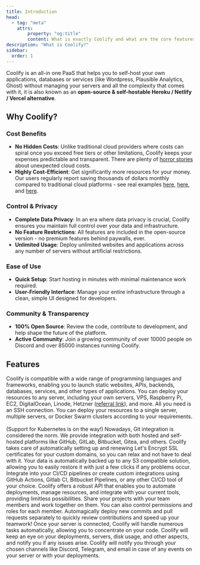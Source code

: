 ```yaml
---
title: Introduction
head:
  - tag: "meta"
    attrs:
        property: "og:title"
        content: What is exactly Coolify and what are the core features?
description: "What is Coolify?"
sidebar:
  order: 1
---
```



Coolify is an all-in one PaaS that helps you to self-host your own applications, databases or services (like Wordpress, Plausible Analytics, Ghost) without managing your servers and all the complexity that comes with it, it is also known as an **open-source & self-hostable Heroku / Netlify / Vercel alternative**.

## Why Coolify?

### Cost Benefits
- **No Hidden Costs**: Unlike traditional cloud providers where costs can spiral once you exceed free tiers or other limitations, Coolify keeps your expenses predictable and transparent. There are plenty of <a href="https://serverlesshorrors.com" target="_blank">horror stories</a> about unexpected cloud costs.
- **Highly Cost-Efficient**: Get significantly more resources for your money. Our users regularly report saving thousands of dollars monthly compared to traditional cloud platforms - see real examples <a href="https://twitter.com/heyandras/status/1742078215986860460" target="_blank">here</a>, <a href="https://twitter.com/heyandras/status/1752209429276086688" target="_blank">here</a>, and <a href="https://twitter.com/heyandras/status/1724510876256944244" target="_blank">here</a>.

### Control & Privacy
- **Complete Data Privacy**: In an era where data privacy is crucial, Coolify ensures you maintain full control over your data and infrastructure.
- **No Feature Restrictions**: All features are included in the open-source version - no premium features behind paywalls, ever.
- **Unlimited Usage**: Deploy unlimited websites and applications across any number of servers without artificial restrictions.

### Ease of Use
- **Quick Setup**: Start hosting in minutes with minimal maintenance work required.
- **User-Friendly Interface**: Manage your entire infrastructure through a clean, simple UI designed for developers.

### Community & Transparency
- **100% Open Source**: Review the code, contribute to development, and help shape the future of the platform.
- **Active Community**: Join a growing community of over 10000 people on Discord and over 85000 instances running Coolify.

## Features
<CardGrid >
  <Card title="Any Language">
    Coolify is compatible with a wide range of programming languages and
    frameworks, enabling you to launch static websites, APIs, backends,
    databases, services, and other types of applications.
  </Card>
  <Card title="Any Server">
    You can deploy your resources to any server, including your own servers,
    VPS, Raspberry Pi, EC2, DigitalOcean, Linode, Hetzner
    (<a class="underline" href="https://coolify.io/hetzner" target="_blank">referral link</a>),
    and more. All you need is an SSH connection.
  </Card>
  <Card title="Any Use Case">
    You can deploy your resources to a single server, multiple servers, or
    Docker Swarm clusters according to your requirements.
    <br />
    <br />
    (Support for Kubernetes is on the way!)
  </Card>
  <Card title="Push to Deploy">
    Nowadays, Git integration is considered the norm. We provide integration
    with both hosted and self-hosted platforms like GitHub, GitLab, Bitbucket,
    Gitea, and others.
  </Card>
  <Card title="Free SSL Certificates">
    Coolify takes care of automatically setting up and renewing Let's Encrypt
    SSL certificates for your custom domains, so you can relax and not have to
    deal with it.
  </Card>
  <Card title="Automatic DB Backups">
    Your data is automatically backed up to any S3 compatible solution, allowing
    you to easily restore it with just a few clicks if any problems occur.
  </Card>
  <Card title="Webhooks">
    Integrate into your CI/CD pipelines or create custom integrations using
    GitHub Actions, Gitlab CI, Bitbucket Pipelines, or any other CI/CD tool of
    your choice.
  </Card>
  <Card title="Powerful API">
    Coolify offers a robust API that enables you to automate deployments, manage
    resources, and integrate with your current tools, providing limitless
    possibilities.
  </Card>
  <Card title="Collaborative">
    Share your projects with your team members and work together on them. You
    can also control permissions and roles for each member.
  </Card>
  <Card title="Pull Request Deployments">
    Automagically deploy new commits and pull requests separately to quickly
    review contributions and speed up your teamwork!
  </Card>
  <Card title="Server Automations">
    Once your server is connected, Coolify will handle numerous tasks
    automatically, allowing you to concentrate on your code.
  </Card>
  <Card title="Monitoring">
    Coolify will keep an eye on your deployments, servers, disk usage, and other
    aspects, and notify you if any issues arise.
  </Card>
  <Card title="Notifications">
    Coolify will notify you through your chosen channels like Discord, Telegram,
    and email in case of any events on your server or with your deployments.
  </Card>
</CardGrid>
